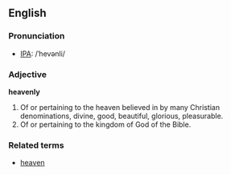 ==English==
===Pronunciation===
*[[IPA]]: /ˈhevənli/

===Adjective===
'''heavenly'''
# Of or pertaining to the heaven believed in by many Christian denominations, divine, good, beautiful, glorious, pleasurable.
# Of or pertaining to the kingdom of God of the Bible.

===Related terms===
*[[heaven]]